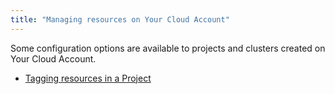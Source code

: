 ```yaml
---
title: "Managing resources on Your Cloud Account"
---
```


Some configuration options are available to projects and clusters created on Your Cloud Account. 

- [Tagging resources in a Project](csp_tagging)

